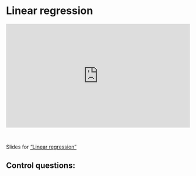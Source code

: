 # Linear regression

::: {style="padding:56.25% 0 0 0;position:relative;"}
<iframe src="https://player.vimeo.com/video/1067344843?badge=0&amp;autopause=0&amp;player_id=0&amp;app_id=58479" frameborder="0" allow="autoplay; fullscreen; picture-in-picture; clipboard-write; encrypted-media" style="position:absolute;top:0;left:0;width:100%;height:100%;" title="Linear Regression - 1">

</iframe>
:::

```{=html}
<script src="https://player.vimeo.com/api/player.js"></script>
```

<br>

Slides for ["Linear regression"](video-pdfs/5//linear_regression.pdf)

## Control questions:


